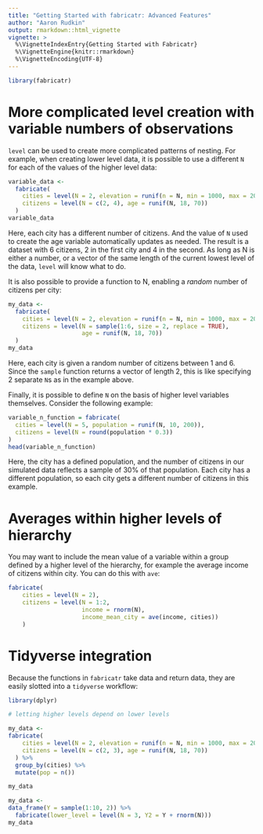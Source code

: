 ```yaml
---
title: "Getting Started with fabricatr: Advanced Features"
author: "Aaron Rudkin"
output: rmarkdown::html_vignette
vignette: >
  %\VignetteIndexEntry{Getting Started with Fabricatr}
  %\VignetteEngine{knitr::rmarkdown}
  %\VignetteEncoding{UTF-8}
---
```


```r
library(fabricatr)
```

# More complicated level creation with variable numbers of observations

`level` can be used to create more complicated patterns of nesting. For example, when creating lower level data, it is possible to use a different `N` for each of the values of the higher level data:

```r
variable_data <-
  fabricate(
    cities = level(N = 2, elevation = runif(n = N, min = 1000, max = 2000)),
    citizens = level(N = c(2, 4), age = runif(N, 18, 70))
  )
variable_data
```

Here, each city has a different number of citizens. And the value of `N` used to create the age variable automatically updates as needed. The result is a dataset with 6 citizens, 2 in the first city and 4 in the second. As long as N is either a number, or a vector of the same length of the current lowest level of the data, `level` will know what to do.

It is also possible to provide a function to N, enabling a *random* number of citizens per city:

```r
my_data <-
  fabricate(
    cities = level(N = 2, elevation = runif(n = N, min = 1000, max = 2000)),
    citizens = level(N = sample(1:6, size = 2, replace = TRUE), 
                     age = runif(N, 18, 70))
  )
my_data
```

Here, each city is given a random number of citizens between 1 and 6. Since the `sample` function returns a vector of length 2, this is like specifying 2 separate `N`s as in the example above.

Finally, it is possible to define `N` on the basis of higher level variables themselves. Consider the following example:

```r
variable_n_function = fabricate(
  cities = level(N = 5, population = runif(N, 10, 200)),
  citizens = level(N = round(population * 0.3))
)
head(variable_n_function)
```

Here, the city has a defined population, and the number of citizens in our simulated data reflects a sample of 30% of that population. Each city has a different population, so each city gets a different number of citizens in this example.

# Averages within higher levels of hierarchy

You may want to include the mean value of a variable within a group defined by a higher level of the hierarchy, for example the average income of citizens within city. You can do this with `ave`:

```r
fabricate(
    cities = level(N = 2),
    citizens = level(N = 1:2, 
                     income = rnorm(N), 
                     income_mean_city = ave(income, cities))
    ) 
```

# Tidyverse integration

Because the functions in `fabricatr` take data and return data, they are easily slotted into a `tidyverse` workflow:

```r
library(dplyr)

# letting higher levels depend on lower levels

my_data <- 
fabricate(
    cities = level(N = 2, elevation = runif(n = N, min = 1000, max = 2000)),
    citizens = level(N = c(2, 3), age = runif(N, 18, 70))
  ) %>%
  group_by(cities) %>%
  mutate(pop = n())

my_data

my_data <- 
data_frame(Y = sample(1:10, 2)) %>%
  fabricate(lower_level = level(N = 3, Y2 = Y + rnorm(N)))
my_data
```
